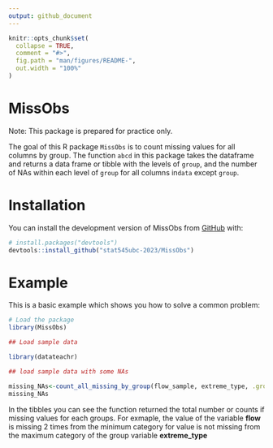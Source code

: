 ```yaml
---
output: github_document
---
```


<!-- README.md is generated from README.Rmd. Please edit that file -->

```r
knitr::opts_chunk$set(
  collapse = TRUE,
  comment = "#>",
  fig.path = "man/figures/README-",
  out.width = "100%"
)
```

# MissObs

Note: This package is prepared for practice only. 


The goal of this R package `MissObs` is to count missing values for all columns by group. The function `abcd` in this package takes the dataframe and returns a data frame or tibble with the levels of `group`, and the  number of NAs within each level of `group` for all columns in`data` except `group`.


# Installation

You can install the development version of MissObs from [GitHub](https://github.com/) with:

``` r
# install.packages("devtools")
devtools::install_github("stat545ubc-2023/MissObs")
```

# Example

This is a basic example which shows you how to solve a common problem:

```r
# Load the package
library(MissObs)

## Load sample data

library(datateachr)

## load sample data with some NAs

missing_NAs<-count_all_missing_by_group(flow_sample, extreme_type, .groups = "drop")
missing_NAs

```
In the tibbles you can see the function returned the total number or counts if missing values for each groups. For exmaple, the value of the variable **flow** is missing 2 times from the minimum category for value is not missing from the maximum category of the group variable **extreme_type**
